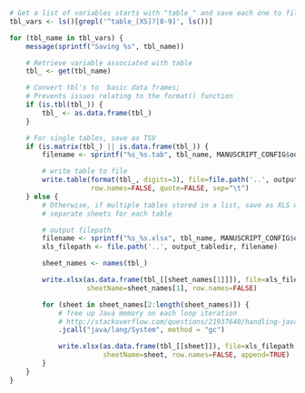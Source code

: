 ```r
# Get a list of variables starts with "table_" and save each one to file
tbl_vars <- ls()[grepl('^table_[XS]?[0-9]', ls())]

for (tbl_name in tbl_vars) {
    message(sprintf("Saving %s", tbl_name))

    # Retrieve variable associated with table
    tbl_ <- get(tbl_name)

    # Convert tbl's to  basic data frames; 
    # Prevents issues relating to the format() function
    if (is.tbl(tbl_)) {
        tbl_ <- as.data.frame(tbl_)
    }

    # For single tables, save as TSV
    if (is.matrix(tbl_) || is.data.frame(tbl_)) {
        filename <- sprintf("%s_%s.tab", tbl_name, MANUSCRIPT_CONFIG$output_prefix)

        # write table to file
        write.table(format(tbl_, digits=3), file=file.path('..', output_tabledir, filename),
                    row.names=FALSE, quote=FALSE, sep="\t")
    } else {
        # Otherwise, if multiple tables stored in a list, save as XLS with
        # separate sheets for each table

        # output filepath
        filename <- sprintf("%s_%s.xlsx", tbl_name, MANUSCRIPT_CONFIG$output_prefix)
        xls_filepath <- file.path('..', output_tabledir, filename)

        sheet_names <- names(tbl_)

        write.xlsx(as.data.frame(tbl_[[sheet_names[1]]]), file=xls_filepath,
                   sheetName=sheet_names[1], row.names=FALSE)

        for (sheet in sheet_names[2:length(sheet_names)]) {
            # free up Java memory on each loop iteration
            # http://stackoverflow.com/questions/21937640/handling-java-lang-outofmemoryerror-when-writing-to-excel-from-r
            .jcall("java/lang/System", method = "gc")

            write.xlsx(as.data.frame(tbl_[[sheet]]), file=xls_filepath,
                       sheetName=sheet, row.names=FALSE, append=TRUE)
        }
    }
}
```
